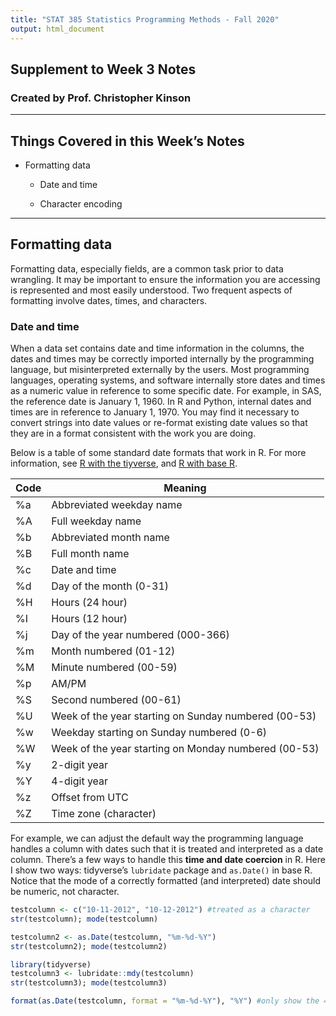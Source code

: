 ---
title: "STAT 385 Statistics Programming Methods - Fall 2020"
output: html_document
---
## **Supplement to Week 3 Notes**
### Created by Prof. Christopher Kinson


***


## Things Covered in this Week's Notes

- Formatting data  

  - Date and time  

  - Character encoding  


***


## Formatting data
Formatting data, especially fields, are a common task prior to data wrangling. It may be important to ensure the information you are accessing is represented and most easily understood. Two frequent aspects of formatting involve dates, times, and characters.

### Date and time
When a data set contains date and time information in the columns, the dates and times may be correctly imported internally by the programming language, but misinterpreted externally by the users. Most programming languages, operating systems, and software internally store dates and times as a numeric value in reference to some specific date. For example, in SAS, the reference date is January 1, 1960. In R and Python, internal dates and times are in reference to January 1, 1970. You may find it necessary to convert strings into date values or re-format existing date values so that they are in a format consistent with the work you are doing. 

Below is a table of some standard date formats that work in R. For more information, see [R with the tiyverse](https://r4ds.had.co.nz/dates-and-times.html), and [R with base R](https://www.statmethods.net/input/dates.html). 

Code | Meaning
---|---
\%a	| Abbreviated weekday name	
\%A	| Full weekday name
\%b	| Abbreviated month name	
\%B	| Full month name
\%c	| Date and time	
\%d	| Day of the month (0-31)
\%H	| Hours (24 hour)	
\%I	| Hours (12 hour)
\%j	| Day of the year numbered (000-366)
\%m	| Month numbered (01-12)
\%M	| Minute numbered (00-59)	
\%p	| AM/PM
\%S	| Second numbered (00-61)	
\%U	| Week of the year starting on Sunday numbered (00-53)
\%w	| Weekday starting on Sunday numbered (0-6)	
\%W	| Week of the year starting on Monday numbered (00-53)
\%y	| 2-digit year	
\%Y	| 4-digit year
\%z	| Offset from UTC	
\%Z	| Time zone (character)

For example, we can adjust the default way the programming language handles a column with dates such that it is treated and interpreted as a date column. There's a few ways to handle this **time and date coercion** in R. Here I show two ways: tidyverse's `lubridate` package and `as.Date()` in base R. Notice that the mode of a correctly formatted (and interpreted) date should be numeric, not character.
```{r}
testcolumn <- c("10-11-2012", "10-12-2012") #treated as a character
str(testcolumn); mode(testcolumn)

testcolumn2 <- as.Date(testcolumn, "%m-%d-%Y")
str(testcolumn2); mode(testcolumn2)

library(tidyverse)
testcolumn3 <- lubridate::mdy(testcolumn)
str(testcolumn3); mode(testcolumn3)

format(as.Date(testcolumn, format = "%m-%d-%Y"), "%Y") #only show the 4 digit year
```

